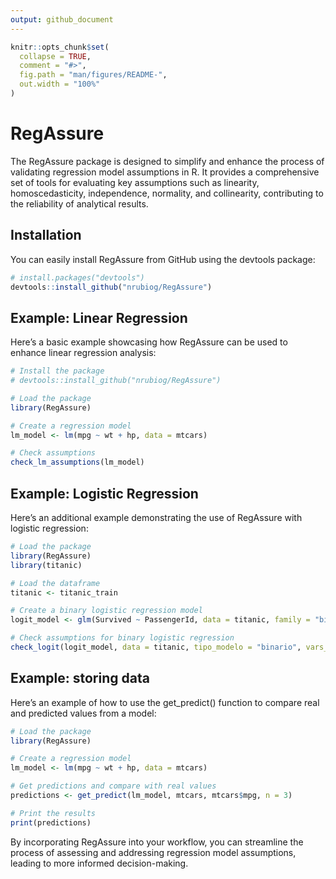 ```yaml
---
output: github_document
---
```


<!-- README.md is generated from README.Rmd. Please edit that file -->

```r
knitr::opts_chunk$set(
  collapse = TRUE,
  comment = "#>",
  fig.path = "man/figures/README-",
  out.width = "100%"
)
```

# RegAssure

<!-- badges: start -->
<!-- badges: end -->

The RegAssure package is designed to simplify and enhance the process of validating regression model assumptions in R. It provides a comprehensive set of tools for evaluating key assumptions such as linearity, homoscedasticity, independence, normality, and collinearity, contributing to the reliability of analytical results.

## Installation

You can easily install RegAssure from GitHub using the devtools package:

``` r
# install.packages("devtools")
devtools::install_github("nrubiog/RegAssure")
```

## Example: Linear Regression

Here's a basic example showcasing how RegAssure can be used to enhance linear regression analysis:

```r
# Install the package
# devtools::install_github("nrubiog/RegAssure")

# Load the package
library(RegAssure)

# Create a regression model
lm_model <- lm(mpg ~ wt + hp, data = mtcars)

# Check assumptions
check_lm_assumptions(lm_model)
```

## Example: Logistic Regression

Here's an additional example demonstrating the use of RegAssure with logistic regression:

```r
# Load the package
library(RegAssure)
library(titanic)

# Load the dataframe
titanic <- titanic_train

# Create a binary logistic regression model
logit_model <- glm(Survived ~ PassengerId, data = titanic, family = "binomial")

# Check assumptions for binary logistic regression
check_logit(logit_model, data = titanic, tipo_modelo = "binario", vars_numericas = "PassengerId", y = "Survived")
```

## Example: storing data

Here's an example of how to use the get_predict() function to compare real and predicted values from a model:

```r
# Load the package
library(RegAssure)

# Create a regression model
lm_model <- lm(mpg ~ wt + hp, data = mtcars)

# Get predictions and compare with real values
predictions <- get_predict(lm_model, mtcars, mtcars$mpg, n = 3)

# Print the results
print(predictions)
```


By incorporating RegAssure into your workflow, you can streamline the process of assessing and addressing regression model assumptions, leading to more informed decision-making.
